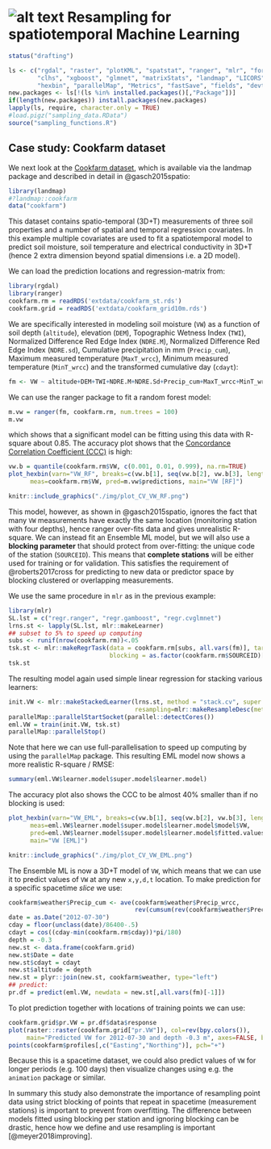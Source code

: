# ![alt text](tex/R_logo.svg.png "Spacetime ML") Resampling for spatiotemporal Machine Learning

```r
status("drafting")
```

```r
ls <- c("rgdal", "raster", "plotKML", "spatstat", "ranger", "mlr", "forestError", 
        "clhs", "xgboost", "glmnet", "matrixStats", "landmap", "LICORS", "h2o", "yardstick", 
        "hexbin", "parallelMap", "Metrics", "fastSave", "fields", "devtools", "Cubist")
new.packages <- ls[!(ls %in% installed.packages()[,"Package"])]
if(length(new.packages)) install.packages(new.packages)
lapply(ls, require, character.only = TRUE)
#load.pigz("sampling_data.RData")
source("sampling_functions.R")
```

## Case study: Cookfarm dataset

We next look at the [Cookfarm dataset](https://rdrr.io/cran/landmap/man/cookfarm.html), which is available via the landmap
package and described in detail in @gasch2015spatio:

```r
library(landmap)
#?landmap::cookfarm
data("cookfarm")
```

This dataset contains spatio-temporal (3D+T) measurements of three soil
properties and a number of spatial and temporal regression covariates.
In this example multiple covariates are used to fit a spatiotemporal model to 
predict soil moisture, soil temperature and electrical conductivity in 3D+T 
(hence 2 extra dimension beyond spatial dimensions i.e. a 2D model).

We can load the prediction locations and regression-matrix from:
  
```r
library(rgdal)
library(ranger)
cookfarm.rm = readRDS('extdata/cookfarm_st.rds')
cookfarm.grid = readRDS('extdata/cookfarm_grid10m.rds')
```

We are specifically interested in modeling soil moisture (`VW`) as a function of soil
depth (`altitude`), elevation (`DEM`), Topographic Wetness Index
(`TWI`), Normalized Difference Red Edge Index (`NDRE.M`), Normalized
Difference Red Edge Index (`NDRE.sd`), Cumulative precipitation in mm
(`Precip_cum`), Maximum measured temperature (`MaxT_wrcc`), Minimum
measured temperature (`MinT_wrcc`) and the transformed cumulative day
(`cdayt`):

```r
fm <- VW ~ altitude+DEM+TWI+NDRE.M+NDRE.Sd+Precip_cum+MaxT_wrcc+MinT_wrcc+cdayt
```

We can use the ranger package to fit a random forest model:

```r
m.vw = ranger(fm, cookfarm.rm, num.trees = 100)
m.vw
```

which shows that a significant model can be fitting using this data with
R-square about 0.85. The accuracy plot shows that the [Concordance Correlation Coefficient (CCC)](https://rdrr.io/cran/yardstick/man/ccc.html) 
is high:

```r
vw.b = quantile(cookfarm.rm$VW, c(0.001, 0.01, 0.999), na.rm=TRUE)
plot_hexbin(varn="VW_RF", breaks=c(vw.b[1], seq(vw.b[2], vw.b[3], length=25)), 
      meas=cookfarm.rm$VW, pred=m.vw$predictions, main="VW [RF]")
```

```r
knitr::include_graphics("./img/plot_CV_VW_RF.png")
```

This model, however, as shown in @gasch2015spatio, ignores the fact that many 
`VW` measurements have exactly the same location (monitoring station with four 
depths), hence ranger over-fits data and gives unrealistic R-square.
We can instead fit an Ensemble ML model, but we will also use a **blocking
parameter** that should protect from over-fitting: the unique code of
the station (`SOURCEID`). This means that **complete stations** will be
either used for training or for validation. This satisfies the
requirement of @roberts2017cross for predicting to new data or predictor
space by blocking clustered or overlapping measurements.

We use the same procedure in `mlr` as in the previous example:

```r
library(mlr)
SL.lst = c("regr.ranger", "regr.gamboost", "regr.cvglmnet")
lrns.st <- lapply(SL.lst, mlr::makeLearner)
## subset to 5% to speed up computing
subs <- runif(nrow(cookfarm.rm))<.05
tsk.st <- mlr::makeRegrTask(data = cookfarm.rm[subs, all.vars(fm)], target = "VW", 
                            blocking = as.factor(cookfarm.rm$SOURCEID)[subs])
tsk.st
```

The resulting model again used simple linear regression for stacking
various learners:
  
```r
init.VW <- mlr::makeStackedLearner(lrns.st, method = "stack.cv", super.learner = "regr.lm", 
                                   resampling=mlr::makeResampleDesc(method = "CV", blocking.cv=TRUE))
parallelMap::parallelStartSocket(parallel::detectCores())
eml.VW = train(init.VW, tsk.st)
parallelMap::parallelStop()
```

Note that here we can use full-parallelisation to speed up computing by 
using the `parallelMap` package. This resulting EML model now shows a 
more realistic R-square / RMSE:

```r
summary(eml.VW$learner.model$super.model$learner.model)
```

The accuracy plot also shows the CCC to be almost 40% smaller than if no blocking 
is used:

```r
plot_hexbin(varn="VW_EML", breaks=c(vw.b[1], seq(vw.b[2], vw.b[3], length=25)), 
      meas=eml.VW$learner.model$super.model$learner.model$model$VW, 
      pred=eml.VW$learner.model$super.model$learner.model$fitted.values, 
      main="VW [EML]")
```

```r
knitr::include_graphics("./img/plot_CV_VW_EML.png")
```


The Ensemble ML is now a 3D+T model of `VW`, which means that we can use it to
predict values of `VW` at any new `x,y,d,t` location. To make prediction
for a specific spacetime _slice_ we use:

```r
cookfarm$weather$Precip_cum <- ave(cookfarm$weather$Precip_wrcc,
                                   rev(cumsum(rev(cookfarm$weather$Precip_wrcc)==0)), FUN=cumsum)
date = as.Date("2012-07-30")
cday = floor(unclass(date)/86400-.5)
cdayt = cos((cday-min(cookfarm.rm$cday))*pi/180)
depth = -0.3
new.st <- data.frame(cookfarm.grid)
new.st$Date = date
new.st$cdayt = cdayt
new.st$altitude = depth
new.st = plyr::join(new.st, cookfarm$weather, type="left")
## predict:
pr.df = predict(eml.VW, newdata = new.st[,all.vars(fm)[-1]])
```

To plot prediction together with locations of training points we can
use:

```r
cookfarm.grid$pr.VW = pr.df$data$response
plot(raster::raster(cookfarm.grid["pr.VW"]), col=rev(bpy.colors()),
     main="Predicted VW for 2012-07-30 and depth -0.3 m", axes=FALSE, box=FALSE)
points(cookfarm$profiles[,c("Easting","Northing")], pch="+")
```

Because this is a spacetime dataset, we could also predict values of `VW` for 
longer periods (e.g. 100 days) then visualize changes using e.g. the `animation` 
package or similar.

In summary this study also demonstrate the importance of resampling point data 
using strict blocking of points that repeat in spacetime (measurement stations) is 
important to prevent from overfitting. The difference between models fitted using 
blocking per station and ignoring blocking can be drastic, hence how we 
define and use resampling is important [@meyer2018improving].

